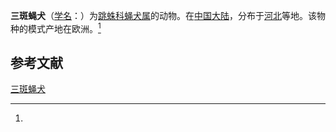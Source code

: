 {{Speciesbox
| name = 三斑蝇犬
| status = 
| status_system = 
| image = 
| genus = Pallenes
| species = tripunctatus
| authority = (Walckenaer, 1802)<ref name='id14798'>{{cite web| url =http://www.bioinfo.cn/db05/BjdwSpecies.php?action=view&id=14798| title =三斑蝇犬| work =《中国动物物种编目数据库》| publisher =中国科学院微生物研究所| author =中国科学院动物研究所| accessdate =2009-04-28| deadurl =yes| archiveurl =https://web.archive.org/web/20160305031118/http://www.bioinfo.cn/db05/BjdwSpecies.php?action=view&id=14798| archivedate =2016-03-05}}</ref>
}}

'''三斑蝇犬'''（[[学名|学名]]：{{lang|la|''Pallenes tripunctatus''}}）为[[跳蛛科|跳蛛科]][[蝇犬属|蝇犬属]]的动物。在[[中国大陆|中国大陆]]，分布于[[河北|河北]]等地。该物种的模式产地在欧洲。<ref name='id14798'/>

== 参考文献 ==
{{reflist}}

{{Wikispecies|Pallenes tripunctatus}}

[[Category:蝇犬属|三斑蝇犬]]


{{蜘蛛小作品}}